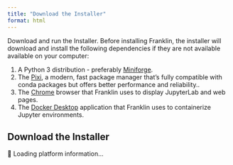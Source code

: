 ```yaml
---
title: "Download the Installer"
format: html
---
```


Download and run the Installer. Before installing Franklin, the installer will download and install the following dependencies if they are not available available on your computer:

1. A Python 3 distribution - preferably [Miniforge](https://conda-forge.org/download/).
2. The [Pixi](https://pixi.sh/latest/), a modern, fast package manager that's fully compatible with conda packages but offers better performance and reliability..
3. The [Chrome](https://www.google.com/intl/en_uk/chrome/) browser that Franklin uses to display JupyterLab and web pages.
4. The [Docker Desktop](https://www.docker.com/products/docker-desktop/) application that Franklin uses to containerize Jupyter environments.


## Download the Installer

```{=html}
<div class="installer-widget-container">
    <!-- Scoped Bootstrap CSS - only applies within this container -->
    <style>
    .installer-widget-container {
        /* Bootstrap CSS variables */
        --bs-primary: #0d6efd;
        --bs-primary-rgb: 13, 110, 253;
        --bs-primary-hover: #0b5ed7;
        --bs-secondary: #6c757d;
        --bs-secondary-rgb: 108, 117, 125;
        --bs-secondary-hover: #5c636a;
        --bs-success: #198754;
        --bs-warning: #ffc107;
        --bs-warning-rgb: 255, 193, 7;
        --bs-danger: #dc3545;
        --bs-info: #0dcaf0;
        --bs-light: #f8f9fa;
        --bs-dark: #212529;
        --bs-white: #fff;
        --bs-gray: #6c757d;
        --bs-gray-dark: #343a40;
        --bs-border-color: #dee2e6;
        --bs-border-radius: 0.375rem;
        --bs-border-radius-lg: 0.5rem;
        --bs-border-radius-sm: 0.25rem;
        font-family: inherit;
    }
    
    /* Button base styles */
    .installer-widget-container .btn {
        display: inline-block;
        font-weight: 400;
        line-height: 1.5;
        color: #212529;
        text-align: center;
        text-decoration: none;
        vertical-align: middle;
        cursor: pointer;
        user-select: none;
        background-color: transparent;
        border: 1px solid transparent;
        padding: 0.375rem 0.75rem;
        font-size: 1rem;
        border-radius: var(--bs-border-radius);
        transition: color .15s ease-in-out, background-color .15s ease-in-out, border-color .15s ease-in-out, box-shadow .15s ease-in-out;
        font-family: inherit;
    }
    
    .installer-widget-container .btn:hover {
        text-decoration: none;
    }
    
    .installer-widget-container .btn:focus {
        outline: 0;
        box-shadow: 0 0 0 0.25rem rgba(var(--bs-primary-rgb), 0.25);
    }
    
    .installer-widget-container .btn:disabled {
        pointer-events: none;
        opacity: 0.65;
    }
    
    /* Button variants */
    .installer-widget-container .btn-primary {
        color: #fff;
        background-color: var(--bs-primary);
        border-color: var(--bs-primary);
    }
    
    .installer-widget-container .btn-primary:hover {
        color: #fff;
        background-color: var(--bs-primary-hover);
        border-color: #0a58ca;
    }
    
    .installer-widget-container .btn-primary:focus {
        color: #fff;
        background-color: var(--bs-primary-hover);
        border-color: #0a58ca;
        box-shadow: 0 0 0 0.25rem rgba(49, 132, 253, 0.5);
    }
    
    .installer-widget-container .btn-secondary {
        color: #fff;
        background-color: var(--bs-secondary);
        border-color: var(--bs-secondary);
    }
    
    .installer-widget-container .btn-secondary:hover {
        color: #fff;
        background-color: var(--bs-secondary-hover);
        border-color: #545b62;
    }
    
    .installer-widget-container .btn-outline-secondary {
        color: var(--bs-secondary);
        border-color: var(--bs-secondary);
        background-color: transparent;
    }
    
    .installer-widget-container .btn-outline-secondary:hover {
        color: #fff;
        background-color: var(--bs-secondary);
        border-color: var(--bs-secondary);
    }
    
    /* Button sizes */
    .installer-widget-container .btn-lg {
        padding: 0.5rem 1rem;
        font-size: 1.25rem;
        border-radius: var(--bs-border-radius-lg);
    }
    
    .installer-widget-container .btn-sm {
        padding: 0.25rem 0.5rem;
        font-size: 0.875rem;
        border-radius: var(--bs-border-radius-sm);
    }
    
    /* Alert styles */
    .installer-widget-container .alert {
        position: relative;
        padding: 1rem 1rem;
        margin-bottom: 1rem;
        border: 1px solid transparent;
        border-radius: var(--bs-border-radius);
    }
    
    .installer-widget-container .alert-warning {
        color: #664d03;
        background-color: #fff3cd;
        border-color: #ffecb5;
    }
    
    .installer-widget-container .alert-danger {
        color: #842029;
        background-color: #f8d7da;
        border-color: #f5c2c7;
    }
    
    /* Utility classes */
    .installer-widget-container .text-muted {
        color: var(--bs-gray) !important;
    }
    
    .installer-widget-container .text-primary {
        color: var(--bs-primary) !important;
    }
    
    .installer-widget-container .d-block {
        display: block !important;
    }
    
    .installer-widget-container .d-none {
        display: none !important;
    }
    
    .installer-widget-container .d-grid {
        display: grid !important;
    }
    
    /* Margin utilities */
    .installer-widget-container .mt-1 { margin-top: 0.25rem !important; }
    .installer-widget-container .mt-2 { margin-top: 0.5rem !important; }
    .installer-widget-container .mt-3 { margin-top: 1rem !important; }
    .installer-widget-container .mt-4 { margin-top: 1.5rem !important; }
    .installer-widget-container .mb-1 { margin-bottom: 0.25rem !important; }
    .installer-widget-container .mb-2 { margin-bottom: 0.5rem !important; }
    .installer-widget-container .mb-3 { margin-bottom: 1rem !important; }
    .installer-widget-container .mb-4 { margin-bottom: 1.5rem !important; }
    .installer-widget-container .me-2 { margin-right: 0.5rem !important; }
    .installer-widget-container .ms-2 { margin-left: 0.5rem !important; }
    
    /* Gap utilities */
    .installer-widget-container .gap-2 {
        gap: 0.5rem !important;
    }
    
    /* Button group styles */
    .installer-widget-container .btn-group-vertical {
        display: flex;
        flex-direction: column;
        align-items: flex-start;
        justify-content: center;
    }
    
    .installer-widget-container .btn-group-vertical .btn {
        margin-bottom: 0.5rem;
        width: 100%;
    }
    
    .installer-widget-container .btn-group-vertical .btn:last-child {
        margin-bottom: 0;
    }
    
    /* Progress bar styles */
    .installer-widget-container .progress {
        display: flex;
        height: 1rem;
        overflow: hidden;
        font-size: 0.75rem;
        background-color: #e9ecef;
        border-radius: var(--bs-border-radius);
    }
    
    .installer-widget-container .progress-bar {
        display: flex;
        flex-direction: column;
        justify-content: center;
        overflow: hidden;
        color: #fff;
        text-align: center;
        white-space: nowrap;
        background-color: var(--bs-primary);
        transition: width 0.6s ease;
    }
    
    .installer-widget-container .progress-bar-striped {
        background-image: linear-gradient(45deg, rgba(255, 255, 255, 0.15) 25%, transparent 25%, transparent 50%, rgba(255, 255, 255, 0.15) 50%, rgba(255, 255, 255, 0.15) 75%, transparent 75%, transparent);
        background-size: 1rem 1rem;
    }
    
    .installer-widget-container .progress-bar-animated {
        animation: installer-progress-bar-stripes 1s linear infinite;
    }
    
    @keyframes installer-progress-bar-stripes {
        0% { background-position-x: 1rem; }
    }
    
    /* Toast styles */
    .installer-widget-container .toast-container {
        position: fixed;
        top: 0;
        right: 0;
        padding: 1rem;
        z-index: 1055;
    }
    
    .installer-widget-container .toast {
        background-color: rgba(255, 255, 255, 0.95);
        background-clip: padding-box;
        border: 1px solid rgba(0, 0, 0, 0.05);
        box-shadow: 0 0.5rem 1rem rgba(0, 0, 0, 0.15);
        border-radius: var(--bs-border-radius);
        min-width: 300px;
        max-width: 350px;
        font-size: 0.875rem;
        margin-bottom: 0.5rem;
    }
    
    .installer-widget-container .toast-header {
        display: flex;
        align-items: center;
        padding: 0.5rem 0.75rem;
        color: #6c757d;
        background-color: rgba(255, 255, 255, 0.85);
        background-clip: padding-box;
        border-bottom: 1px solid rgba(0, 0, 0, 0.05);
        border-top-left-radius: calc(var(--bs-border-radius) - 1px);
        border-top-right-radius: calc(var(--bs-border-radius) - 1px);
    }
    
    .installer-widget-container .toast-body {
        padding: 0.75rem;
        word-wrap: break-word;
    }
    
    .installer-widget-container .btn-close {
        background: transparent;
        border: 0;
        font-size: 1rem;
        cursor: pointer;
        opacity: 0.5;
        padding: 0.25rem;
        margin: -0.125rem -0.125rem -0.125rem auto;
    }
    
    .installer-widget-container .btn-close:hover {
        opacity: 0.75;
    }
    
    .installer-widget-container .btn-close::before {
        content: "×";
        font-size: 1.5rem;
        line-height: 1;
    }
    
    /* Responsive behavior */
    @media (min-width: 768px) {
        .installer-widget-container .btn-group-vertical {
            flex-direction: row;
            align-items: center;
        }
        
        .installer-widget-container .btn-group-vertical .btn {
            margin-bottom: 0;
            margin-right: 0.5rem;
            width: auto;
        }
        
        .installer-widget-container .btn-group-vertical .btn:last-child {
            margin-right: 0;
        }
        
        .installer-widget-container .d-md-block {
            display: block !important;
        }
    }
    
    /* Custom installer-specific styles */
    .installer-widget-container .installer-size-info {
        font-size: 0.8em;
        opacity: 0.8;
    }
    
    .installer-widget-container .installer-version-info {
        font-size: 0.875rem;
        color: var(--bs-gray);
    }
    
    .installer-widget-container .installer-system-info {
        background-color: #f8f9fa;
        border: 1px solid var(--bs-border-color);
        border-radius: var(--bs-border-radius);
        padding: 0.5rem;
        margin-top: 1rem;
    }
    
    .installer-widget-container .installer-system-info summary {
        cursor: pointer;
        outline: none;
        font-weight: 500;
    }
    
    .installer-widget-container .installer-system-info summary::-webkit-details-marker {
        display: none;
    }
    
    .installer-widget-container .installer-system-info summary::before {
        /* content: "▶ "; */
        content: "";
        margin-right: 0.5rem;
        transition: transform 0.2s ease;
    }
    
    .installer-widget-container .installer-system-info[open] summary::before {
        transform: rotate(90deg);
    }
    </style>
    
    <!-- Bootstrap Icons (external, minimal impact) -->
    <link href="https://cdn.jsdelivr.net/npm/bootstrap-icons@1.11.0/font/bootstrap-icons.css" rel="stylesheet">
    
    <!-- Widget HTML -->
    <div id="platform-result" style="padding: 0px; background-color: transparent; border-radius: 0px;">
        🔄 Loading platform information...
    </div>
</div>

<script>
window.InstallerWidget = (function() {
    // Configuration object for installer downloads
    const installerConfig = {
        windows: {
            // url: 'https://github.com/your-org/your-app/releases/latest/download/your-app-windows.exe',
            url: 'https://munch-group.org/franklin/installers/Franklin-Installer-Windows.exe',
            filename: 'Franklin-Installer-Windows.exe',
            size: '45.2 MB',
            version: '1.2.3'
        },
        macos: {
            // url: 'https://github.com/your-org/your-app/releases/latest/download/your-app-macos.dmg',
            url: 'https://munch-group.org/franklin/installers/Franklin-Installer-macOS.dmg',
            filename: 'Franklin-Installer-macOS.dmg',
            size: '52.1 MB',
            version: '1.2.3'
        },
        linux: {
            url: 'https://munch-group.org/franklin/installers/Franklin-Installer-Linux.AppImage',
            filename: 'Franklin-Installer-Linux.AppImage',
            size: '48.7 MB',
            version: '1.2.3'
        }
    };

    function detectPlatform() {
        const userAgent = navigator.userAgent.toLowerCase();
        const platform = navigator.platform.toLowerCase();
        
        if (/iphone/.test(userAgent)) return 'iOS (iPhone)';
        if (/ipad/.test(userAgent)) return 'iOS (iPad)';
        if (/android/.test(userAgent)) return 'Android';
        if (platform.includes('win')) return 'Windows';
        if (platform.includes('mac')) return 'macOS';
        if (platform.includes('linux')) return 'Linux';
        
        return 'Unknown Platform';
    }

    function getBrowser() {
        const userAgent = navigator.userAgent;
        if (userAgent.includes('Edg')) return 'Edge';
        if (userAgent.includes('Chrome')) return 'Chrome';
        if (userAgent.includes('Firefox')) return 'Firefox';
        if (userAgent.includes('Safari')) return 'Safari';
        return 'Unknown';
    }

    function downloadInstaller(platform) {
        const config = installerConfig[platform.toLowerCase()];
        
        if (!config) {
            showErrorAlert(`Sorry, no installer available for ${platform}`);
            return;
        }
        
        showDownloadProgress(platform, config);
        
        if (config.url.startsWith('http')) {
            // Real download from URL
            window.open(config.url, '_blank');
        } else {
            // Fallback: generate mock installer
            generateMockInstaller(platform, config);
        }
    }

    function generateMockInstaller(platform, config) {
        const installerContent = `# ${platform} Installer Package
# Version: ${config.version}
# Size: ${config.size}
# Generated: ${new Date().toISOString()}

This is a mock installer file for ${platform}.
In a real application, this would contain the actual installer binary.

Installation Instructions:
${getInstallationInstructions(platform)}

For support, visit: https://your-website.com/support
`;
        
        downloadFile(config.filename, installerContent);
    }

    function getInstallationInstructions(platform) {
        switch (platform.toLowerCase()) {
            case 'windows':
                return `1. Double-click the .exe file
2. Follow the installation wizard
3. Accept the license agreement
4. Choose installation directory
5. Complete the installation`;
            case 'macos':
                return `1. Double-click the .dmg file
2. Drag the application to Applications folder
3. Launch from Applications or Launchpad
4. Allow app in System Preferences if prompted`;
            case 'linux':
                return `1. Make the AppImage executable: chmod +x ${installerConfig.linux.filename}
2. Run the AppImage: ./${installerConfig.linux.filename}
3. Or integrate with your desktop environment`;
            default:
                return 'Follow platform-specific installation instructions.';
        }
    }

    function downloadFile(filename, content) {
        const element = document.createElement('a');
        element.setAttribute('href', 'data:text/plain;charset=utf-8,' + encodeURIComponent(content));
        element.setAttribute('download', filename);
        element.style.display = 'none';
        document.body.appendChild(element);
        element.click();
        document.body.removeChild(element);
    }

    function showDownloadProgress(platform, config) {
        const toastHtml = `
            <div class="toast-container">
                <div id="downloadToast" class="toast show" role="alert">
                    <div class="toast-header">
                        <i class="bi bi-download text-primary me-2"></i>
                        <strong class="me-auto">Downloading Installer</strong>
                        <button type="button" class="btn-close" onclick="document.getElementById('downloadToast').remove()"></button>
                    </div>
                    <div class="toast-body">
                        <strong>${platform} Installer</strong><br>
                        <small class="text-muted">
                            ${config.filename} (${config.size})
                        </small>
                        <div class="progress mt-2" style="height: 6px;">
                            <div class="progress-bar progress-bar-striped progress-bar-animated" 
                                 style="width: 100%"></div>
                        </div>
                    </div>
                </div>
            </div>
        `;
        
        // Remove existing toast if any
        const existingToast = document.getElementById('downloadToast');
        if (existingToast) {
            existingToast.remove();
        }
        
        // Add new toast to installer widget container
        const container = document.querySelector('.installer-widget-container');
        container.insertAdjacentHTML('beforeend', toastHtml);
        
        // Auto-remove after 3 seconds
        setTimeout(() => {
            const toast = document.getElementById('downloadToast');
            if (toast) {
                toast.remove();
            }
        }, 3000);
    }

    function showErrorAlert(message) {
        const alertHtml = `
            <div class="alert alert-danger mt-3" role="alert">
                <i class="bi bi-exclamation-triangle me-2"></i>
                ${message}
            </div>
        `;
        
        const container = document.getElementById('platform-result');
        container.insertAdjacentHTML('afterend', alertHtml);
        
        // Remove alert after 5 seconds
        setTimeout(() => {
            const alert = container.nextElementSibling;
            if (alert && alert.classList.contains('alert-danger')) {
                alert.remove();
            }
        }, 5000);
    }

    function getPlatformIcon(platform) {
        switch (platform.toLowerCase()) {
            case 'windows': return 'windows';
            case 'macos': return 'apple';
            case 'linux': return 'ubuntu';
            case 'ios (iphone)':
            case 'ios (ipad)': return 'apple';
            case 'android': return 'android2';
            default: return 'download';
        }
    }

    function getRecommendedPlatform(detectedPlatform) {
        switch (detectedPlatform.toLowerCase()) {
            case 'windows': return 'windows';
            case 'macos': return 'macos';
            case 'linux': return 'linux';
            default: return 'windows';
        }
    }

    function initialize(containerId = 'platform-result') {
        const platformInfo = detectPlatform();
        const browserInfo = getBrowser();
        const isMobile = /iPhone|iPad|Android/.test(navigator.userAgent);
        const recommendedPlatform = getRecommendedPlatform(platformInfo);
        const recommendedConfig = installerConfig[recommendedPlatform];
        
        let content = '';
        
        // Show mobile warning if detected
        if (isMobile) {
            content += `
                <div class="alert alert-warning mb-3" role="alert">
                    <i class="bi bi-exclamation-triangle me-2"></i>
                    <strong>Mobile Device Detected</strong><br>
                    Our desktop application is not available for mobile devices. 
                    Please visit this page on a desktop computer to download the installer.
                </div>
            `;
        }
        
        // Primary download button (recommended for detected platform)
        if (!isMobile && recommendedConfig) {
            content += `
                <div class="mb-4">
                    <button type="button" class="btn btn-primary btn-lg me-2" onclick="window.InstallerWidget.downloadInstaller('${recommendedPlatform}')">
                        <i class="bi bi-${getPlatformIcon(platformInfo)} me-2"></i>
                        Download for ${platformInfo}
                    </button>
                    <small class="d-block mt-1 installer-version-info">
                        Recommended • Version ${recommendedConfig.version} • ${recommendedConfig.size}
                    </small>
                </div>
            `;
        }
        
        // All installers section
        content += `
            <div>
                <p><strong>All Installers:</strong></p>
                <div class="btn-group-vertical btn-group-sm d-grid gap-2 d-md-block">
                    <button type="button" class="btn btn-outline-secondary" onclick="window.InstallerWidget.downloadInstaller('macos')">
                        <i class="bi bi-apple me-2"></i>macOS 
                        <span class="installer-size-info">(${installerConfig.macos.size})</span>
                    </button>
                    <button type="button" class="btn btn-outline-secondary" onclick="window.InstallerWidget.downloadInstaller('windows')">
                        <i class="bi bi-windows me-2"></i>Windows 
                        <span class="installer-size-info">(${installerConfig.windows.size})</span>
                    </button>
                    <button type="button" class="btn btn-outline-secondary" onclick="window.InstallerWidget.downloadInstaller('linux')">
                        <i class="bi bi-ubuntu me-2"></i>Linux 
                        <span class="installer-size-info">(${installerConfig.linux.size})</span>
                    </button>
                </div>
            </div>
        `;
        
        // System information (optional)
        if (!isMobile) {
            content += `
                <details class="installer-system-info mt-4">
                    <summary class="text-muted">
                        <small>Detected System Information</small>
                    </summary>
                    <div class="mt-2">
                        <small class="text-muted">
                            <strong>Detected Platform:</strong> ${platformInfo}<br>
                            <strong>Browser:</strong> ${browserInfo}<br>
                            <strong>User Agent:</strong> <code style="font-size: 0.75em;">${navigator.userAgent}</code>
                        </small>
                    </div>
                </details>
            `;
        }
        
        document.getElementById(containerId).innerHTML = content;
    }

    // Public API
    return {
        initialize: initialize,
        downloadInstaller: downloadInstaller,
        detectPlatform: detectPlatform
    };
})();

// Auto-initialize when DOM is ready
document.addEventListener('DOMContentLoaded', function() {
    if (document.getElementById('platform-result')) {
        window.InstallerWidget.initialize();
    }
});
</script>
```
